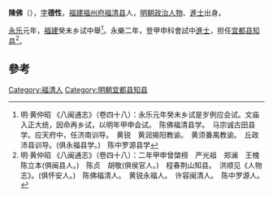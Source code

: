 '''陳佛'''（{{bd|？||？||catIdx=C陳}}），[[表字|字]]'''德性'''，[[福建|福建]][[福州府|福州府]][[福清县|福清县]]人，[[明朝|明朝]][[政治人物|政治人物]]、[[進士|進士]]出身。

[[永乐|永乐]]元年，[[福建|福建]]癸未乡试中舉<ref>明·黄仲昭 《八闽通志》（卷四十八）：永乐元年癸未乡试是岁例应会试。文庙入正大统，因命再乡试，以明年甲申会试。　陈佛福清县学。　马宗诚古田县学。应天府中，任济南训导。　黄锐　黄润揭阳教谕。　黄须番禺教谕。　丘政沛县训导。(俱永福县学。)　陈中罗源县学</ref>。永樂二年，登甲申科會試中[[進士|進士]]，担任[[宜都县|宜都县]][[知县|知县]]<ref>明·黄仲昭 《八闽通志》（卷四十八）：二年甲申曾棨榜　严光祖　郑澜　王槐　陈立本(俱闽县人。)　陈贞　胡敬(俱侯官人。)　程春荆山知县。　洪顺见《人物志》。(俱怀安人。)　陈佛福清人。　黄锐永福人。　许容闽清人。　陈中罗源人。</ref>。

==參考==
{{reflist}}
{{明朝人物小作品}}
{{永樂二年甲申科殿試金榜}}
[[Category:福清人|Category:福清人]]
[[Category:明朝宜都县知县|Category:明朝宜都县知县]]